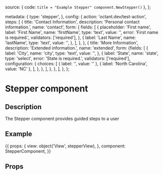 
  source: { code: `title = "Example Stepper" component.NewStepper()` },
};

  metadata: {
    type: 'stepper',
  },
  config: {
    action: 'octant.dev/test-action',
    steps: [
      {
        title: 'Contact Information',
        description: 'Personal contact information.',
        name: 'contact',
        form: { fields: [
          {
            placeholder: 'First name',
            label: 'First Name',
            name: 'firstName',
            type: 'text',
            value: '',
            error: 'First name is required.',
            validators: ['required'],
          },
          {
            label: 'Last Name',
            name: 'lastName',
            type: 'text',
            value: '',
          },
        ],
        },
      },
      {
        title: 'More Information',
        description: 'Extended information.',
        name: 'extended',
        form: {fields: [
          {
            label: 'City',
            name: 'city',
            type: 'text',
            value: '',
          },
          {
            label: 'State',
            name: 'state',
            type: 'select',
            error: 'State is required.',
            validators: ['required'],
            configuration: {
              choices: [
                { label: '', value: '' },
                { label: 'North Carolina', value: 'NC' },
              ],
            },
          },
        ],
        },
      },
    ],
  },
};

<h1>Stepper component</h1>
<h2>Description</h2>

<p>The Stepper component provides guided steps to a user</p>
<h2>Example</h2>

<Meta title="Components/Stepper" component={StepperComponent} />

<Preview withToolbar>
  <Story
    name="Stepper component"
    parameters={{ docs: stepperDocs }}
    height="450px"
  >
    {{
      props: {
        view: object('View', stepperView),
      },
      component: StepperComponent,
    }}
  </Story>
</Preview>

<h2>Props</h2>
<Props of={StepperComponent} />
